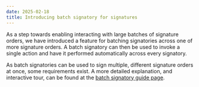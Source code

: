 ```yaml
---
date: 2025-02-18
title: Introducing batch signatory for signatures
---
```


As a step towards enabling interacting with large batches of signature orders, we have introduced a feature for batching signatories across one of more signature orders.
A batch signatory can then be used to invoke a single action and have it performed automatically across every signatory.

As batch signatories can be used to sign multiple, different signature orders at once, some requirements exist.
A more detailed explanation, and interactive tour, can be found at the [batch signatory guide page](https://docs.criipto.com/signatures/guides/batch-signatory/).